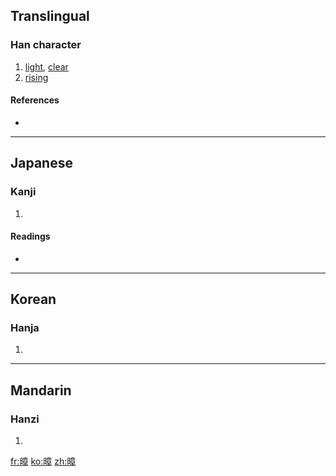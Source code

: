 ==Translingual==

===Han character===
{{Han char|rn=72|rad=日|as=11|sn=15|four=6004<sub>6</sub>|canj=日卜廿十 (AYTJ)}}

# [[light]], [[clear]]
# [[rising]]

====References====
* {{Han ref|kx=0499.260|dkj=14133|dj=0868.320|hdz=21534.160|uh=66B2|ud=26290|bh=E5C6|bd=58822}}

----

==Japanese==

===Kanji===
{{ja-kanji|grade=|rs=日11}}

# {{defn|Japanese}}

====Readings====
* {{ja-readings|on=[[しょう]] (shō)|kun=}}

----

==Korean==

===Hanja===
{{ko-hanja|hangeul=장|eumhun=|rv=jang|mr=chang|y=cang}}

# {{defn|Korean}}

----

==Mandarin==

===Hanzi===
{{cmn-hanzi|pin=[[zhāng]] ([[zhang1]])|wg=chang<sup>1</sup>}}

# {{defn|Mandarin}}

[[fr:暲]]
[[ko:暲]]
[[zh:暲]]